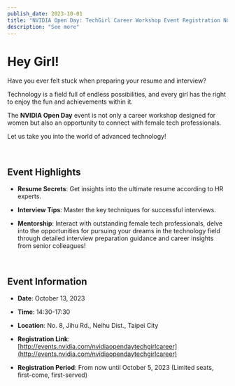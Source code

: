 ```yaml
---
publish_date: 2023-10-01
title: "NVIDIA Open Day: TechGirl Career Workshop Event Registration Now Open"
description: "See more"
---
```


# Hey Girl!

Have you ever felt stuck when preparing your resume and interview? 

Technology is a field full of endless possibilities, and every girl has the right to enjoy the fun and achievements within it.

The **NVIDIA Open Day** event is not only a career workshop designed for women but also an opportunity to connect with female tech professionals. 

Let us take you into the world of advanced technology!

<br/> 

## Event Highlights

+ **Resume Secrets**: Get insights into the ultimate resume according to HR experts.

+ **Interview Tips**: Master the key techniques for successful interviews.

+ **Mentorship**: Interact with outstanding female tech professionals, delve into the opportunities for pursuing your dreams in the technology field through detailed interview preparation guidance and career insights from senior colleagues!

<br/>

## Event Information

+ **Date**: October 13, 2023

+ **Time**: 14:30-17:30

+ **Location**: No. 8, Jihu Rd., Neihu Dist., Taipei City

+ **Registration Link**: [http://events.nvidia.com/nvidiaopendaytechgirlcareer](http://events.nvidia.com/nvidiaopendaytechgirlcareer)

+ **Registration Period**: From now until October 5, 2023 (Limited seats, first-come, first-served)

